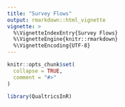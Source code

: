 ```yaml
---
title: "Survey Flows"
output: rmarkdown::html_vignette
vignette: >
  %\VignetteIndexEntry{Survey Flows}
  %\VignetteEngine{knitr::rmarkdown}
  %\VignetteEncoding{UTF-8}
---
```


```r
knitr::opts_chunk$set(
  collapse = TRUE,
  comment = "#>"
)
```

```r
library(QualtricsInR)
```
